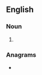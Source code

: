 ==English==

===Noun===
{{head|en|noun plural form}}

# {{plural of|wharfie|lang=en}}

===Anagrams===
* {{anagrams|en|a=aefhirsw|waferish}}
